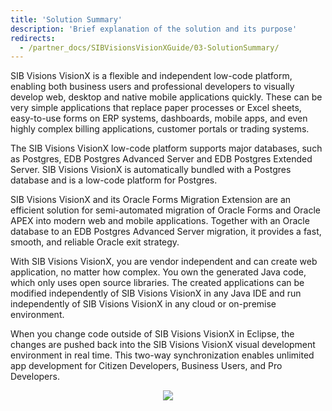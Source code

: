 ```yaml
---
title: 'Solution Summary'
description: 'Brief explanation of the solution and its purpose'
redirects:
  - /partner_docs/SIBVisionsVisionXGuide/03-SolutionSummary/
---
```

SIB Visions VisionX is a flexible and independent low-code platform, enabling both business users and professional developers to visually develop web, desktop and native mobile applications quickly. These can be very simple applications that replace paper processes or Excel sheets, easy-to-use forms on ERP systems, dashboards, mobile apps, and even highly complex billing applications, customer portals or trading systems.

The SIB Visions VisionX low-code platform supports major databases, such as Postgres, EDB Postgres Advanced Server and EDB Postgres Extended Server. SIB Visions VisionX is automatically bundled with a Postgres database and is a low-code platform for Postgres.

SIB Visions VisionX and its Oracle Forms Migration Extension are an efficient solution for semi-automated migration of Oracle Forms and Oracle APEX into modern web and mobile applications. Together with an Oracle database to an EDB Postgres Advanced Server migration, it provides a fast, smooth, and reliable Oracle exit strategy.

With SIB Visions VisionX, you are vendor independent and can create web application, no matter how complex. You own the generated Java code, which only uses open source libraries. The created applications can be modified independently of SIB Visions VisionX in any Java IDE and run independently of SIB Visions VisionX in any cloud or on-premise environment. 

When you change code outside of SIB Visions VisionX in Eclipse, the changes are pushed back into the SIB Visions VisionX visual development environment in real time. This two-way synchronization enables unlimited app development for Citizen Developers, Business Users, and Pro Developers.

<p align="center">
  <img src="Images/system-architecture-application.png">
</p>
